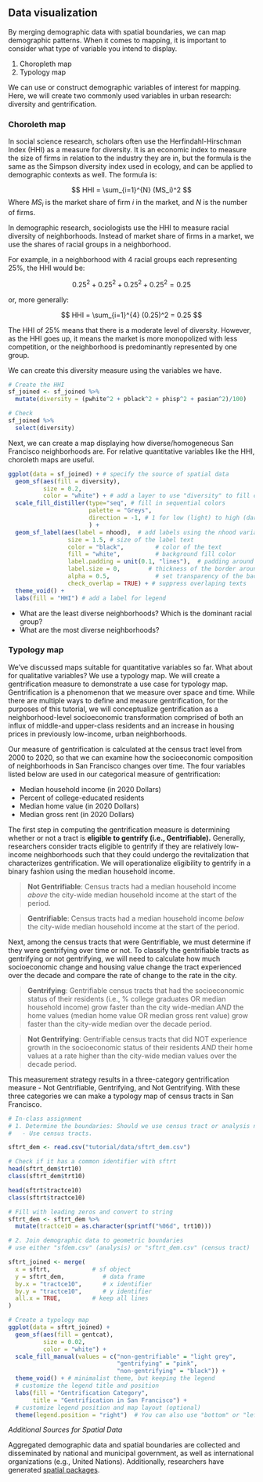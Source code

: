 ## Data visualization

By merging demographic data with spatial boundaries, we can map demographic patterns. When it comes to mapping, it is important to consider what type of variable you intend to display.

 1. Choropleth map
 2. Typology map

We can use or construct demographic variables of interest for mapping. Here, we will create two commonly used variables in urban research: diversity and gentrification.

### Choroleth map

In social science research, scholars often use the Herfindahl-Hirschman Index (HHI) as a measure for diversity. It is an economic index to measure the size of firms in relation to the industry they are in, but the formula is the same as the Simpson diversity index used in ecology, and can be applied to demographic contexts as well. The formula is:

$$
HHI = \sum_{i=1}^{N} (MS_i)^2
$$
Where $MS_i$ is the market share of firm $i$ in the market, and $N$ is the number of firms.

In demographic research, sociologists use the HHI to measure racial diversity of neighborhoods. Instead of market share of firms in a market, we use the shares of racial groups in a neighborhood. 

For example, in a neighborhood with 4 racial groups each representing 25%, the HHI would be:

$$
0.25^2 + 0.25^2 + 0.25^2 + 0.25^2 = 0.25
$$

or, more generally:

$$
HHI = \sum_{i=1}^{4} (0.25)^2 = 0.25
$$

The HHI of 25% means that there is a moderate level of diversity. However, as the HHI goes up, it means the market is more monopolized with less competition, or the neighborhood is predominantly represented by one group.

We can create this diversity measure using the variables we have.

```r
# Create the HHI 
sf_joined <- sf_joined %>% 
  mutate(diversity = (pwhite^2 + pblack^2 + phisp^2 + pasian^2)/100)

# Check
sf_joined %>%
  select(diversity)
```


Next, we can create a map displaying how diverse/homogeneous San Francisco neighborhoods are. For relative quantitative variables like the HHI, choroleth maps are useful.


```r
ggplot(data = sf_joined) + # specify the source of spatial data
  geom_sf(aes(fill = diversity), 
          size = 0.2,
          color = "white") + # add a layer to use "diversity" to fill colors
  scale_fill_distiller(type="seq", # fill in sequential colors 
                       palette = "Greys",
                       direction = -1, # 1 for low (light) to high (dark), -1 for reverse
                       ) +
  geom_sf_label(aes(label = nhood),  # add labels using the nhood variable
                 size = 1.5, # size of the label text
                 color = "black",         # color of the text
                 fill = "white",          # background fill color
                 label.padding = unit(0.1, "lines"),  # padding around the text
                 label.size = 0,        # thickness of the border around the label
                 alpha = 0.5,             # set transparency of the background
                 check_overlap = TRUE) + # suppress overlaping texts
  theme_void() +
  labs(fill = "HHI") # add a label for legend
```


 - What are the least diverse neighborhoods? Which is the dominant racial group? 
 - What are the most diverse neighborhoods?
 

### Typology map

We've discussed maps suitable for quantitative variables so far. What about for qualitative variables? We use a typology map. We will create a gentrification measure to demonstrate a use case for typology map. Gentrification is a phenomenon that we measure over space and time. While there are multiple ways to define and measure gentrification, for the purposes of this tutorial, we will conceptualize gentrification as a neighborhood-level socioeconomic transformation comprised of both an influx of middle-and upper-class residents and an increase in housing prices in previously low-income, urban neighborhoods.

Our measure of gentrification is calculated at the census tract level from 2000 to 2020, so that we can examine how the socioeconomic composition of neighborhoods in San Francisco changes over time. The four variables listed below are used in our categorical measure of gentrification: 

 * Median household income (in 2020 Dollars)
 * Percent of college-educated residents 
 * Median home value (in 2020 Dollars)
 * Median gross rent (in 2020 Dollars)  
  
The first step in computing the gentrification measure is determining whether or not a tract is **eligible to gentrify (i.e., Gentrifiable).** Generally, researchers consider tracts eligible to gentrify if they are relatively low-income neighborhoods such that they could undergo the revitalization that characterizes gentrification. We will operationalize eligibility to gentrify in a binary fashion using the median household income.

>  **Not Gentrifiable**: Census tracts had a median household income *above* the city-wide median household income at the start of the period. 

> **Gentrifiable**: Census tracts had a median household income *below* the city-wide median household income at the start of the period. 

Next, among the census tracts that were Gentrifiable, we must determine if they were gentrifying over time or not. To classify the gentrifiable tracts as gentrifying or not gentrifying, we will need to calculate how much socioeconomic change and housing value change the tract experienced over the decade and compare the rate of change to the rate in the city. 

> **Gentrifying**: Gentrifiable census tracts that had the socioeconomic status of their residents (i.e., % college graduates OR median household income) grow faster than the city wide-median *AND* the home values (median home value OR median gross rent value) grow faster than the city-wide median over the decade period. 

> **Not Gentrifying**: Gentrifiable census tracts that did NOT experience growth in the socioeconomic status of their residents *AND* their home values at a rate higher than the city-wide median values over the decade period.

This measurement strategy results in a three-category gentrification measure - Not Gentrifiable, Gentrifying, and Not Gentrifying. With these three categories we can make a typology map of census tracts in San Francisco.

```r
# In-class assignment
# 1. Determine the boundaries: Should we use census tract or analysis neighborhood boundaries?
#   - Use census tracts.

sftrt_dem <- read.csv("tutorial/data/sftrt_dem.csv")

# Check if it has a common identifier with sftrt
head(sftrt_dem$trt10)
class(sftrt_dem$trt10)

head(sftrt$tractce10)
class(sftrt$tractce10)

# Fill with leading zeros and convert to string
sftrt_dem <- sftrt_dem %>%
  mutate(tractce10 = as.character(sprintf("%06d", trt10)))

# 2. Join demographic data to geometric boundaries
# use either "sfdem.csv" (analysis) or "sftrt_dem.csv" (census tract)

sftrt_joined <- merge(
  x = sftrt,            # sf object
  y = sftrt_dem,           # data frame
  by.x = "tractce10",      # x identifier
  by.y = "tractce10",      # y identifier
  all.x = TRUE,         # keep all lines
)

```

```r
# Create a typology map
ggplot(data = sftrt_joined) + 
  geom_sf(aes(fill = gentcat), 
          size = 0.02,
          color = "white") +
  scale_fill_manual(values = c("non-gentrifiable" = "light grey", 
                               "gentrifying" = "pink", 
                               "non-gentrifying" = "black")) +
  theme_void() + # minimalist theme, but keeping the legend
  # customize the legend title and position
  labs(fill = "Gentrification Category", 
       title = "Gentrification in San Francisco") + 
  # customize legend position and map layout (optional)
  theme(legend.position = "right")  # You can also use "bottom" or "left")
```


*Additional Sources for Spatial Data*

Aggregated demographic data and spatial boundaries are collected and disseminated by national and municipal government, as well as international organizations (e.g., United Nations). Additionally, researchers have generated [spatial packages](https://rcarto.github.io/geomatique_avec_r/2001_donnees.html).


